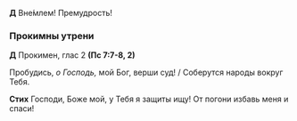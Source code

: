 **Д** Вне́млем! Премудрость! 

### Прокимны утрени

**Д** Прокимен, глас 2 **(Пс 7:7-8, 2)**

Пробудись, *о Господь,* мой Бог, верши суд! / Соберутся народы вокруг Тебя.

**Стих** Господи, Боже мой, у Тебя я защиты ищу! От погони избавь меня и спаси!
